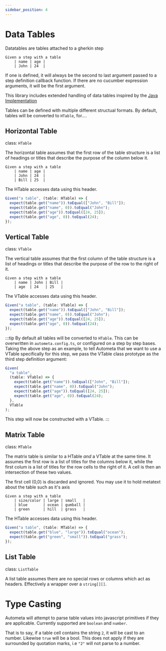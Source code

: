 ```yaml
---
sidebar_position: 4
---
```


# Data Tables

Datatables are tables attached to a gherkin step

```gherkin
Given a step with a table
    | name | age |
    | John | 24  |
```

If one is defined, it will always be the second to last argument passed
to a step definition callback function. If there are no cucumber expression
arguments, it will be the first argument.

This library includes extended handling of data tables inspired by
the [Java Implementation](https://github.com/cucumber/cucumber-jvm/tree/main/cucumber-java#data-tables)

Tables can be defined with multiple different structual formats.
By default, tables will be converted to `HTable`, for....

## Horizontal Table

class: `HTable`

The horizontal table assumes that the first row of the table structure
is a list of headings or titles that describe the purpose of the column
below it.

```gherkin
Given a step with a table
    | name | age |
    | John | 24  |
    | Bill | 25  |
```

The HTable accesses data using this header.

```ts
Given("a table", (table: HTable) => {
  expect(table.get("name")).toEqual(["John", "Bill"]);
  expect(table.get("name", 0)).toEqual("John");
  expect(table.get("age")).toEqual([24, 25]);
  expect(table.get("age", 0)).toEqual(24);
});
```

## Vertical Table

class: `VTable`

The vertical table assumes that the first column of the table structure
is a list of headings or titles that describe the purpose of the row
to the right of it.

```gherkin
Given a step with a table
    | name | John | Bill |
    | age  | 24   | 25   |
```

The VTable accesses data using this header.

```ts
Given("a table", (table: VTable) => {
  expect(table.get("name")).toEqual(["John", "Bill"]);
  expect(table.get("name", 0)).toEqual("John");
  expect(table.get("age")).toEqual([24, 25]);
  expect(table.get("age", 0)).toEqual(24);
});
```

:::tip
By default all tables will be converted to `HTable`. This can
be overwritten in `autometa.config.ts`, or configured on a step by
step bases. Taking the above step as an example, to tell Autometa that
we want to use a VTable specifically for this step, we pass the VTable
class prototype as the third step definition argument:

```ts
Given(
  "a table",
  (table: VTable) => {
    expect(table.get("name")).toEqual(["John", "Bill"]);
    expect(table.get("name", 0)).toEqual("John");
    expect(table.get("age")).toEqual([24, 25]);
    expect(table.get("age", 0)).toEqual(24);
  },
  VTable
);
```

This step will now be constructed with a VTable.
:::

## Matrix Table

class: `MTable`

The matrix table is similar to a HTable _and_ a VTable at the same time.
It assumes the first row is a list of titles for the columns below it,
while the first colum is a list of titles for the row cells to the right
of it. A cell is then an intersection of these two values.

The first cell (0,0) is discarded and ignored. You may use it
to hold metatext about the table such as it's axis

```gherkin
Given a step with a table
    | size/color | large | small   |
    | blue       | ocean | gumball |
    | green      | hill  | grass   |
```

The HTable accesses data using this header.

```ts
Given("a table", (table: MTable) => {
  expect(table.get("blue", "large")).toEqual("ocean");
  expect(table.get("green", "small")).toEqual("grass");
});
```

## List Table

class: `ListTable`

A list table assumes there are no special rows or columns which act
as headers. Effectively a wrapper over a `string[][]`.

# Type Casting

Autometa will attempt to parse table values into javascript primitives
if they are applicable. Currently supported are `boolean` and `number`.

That is to say, if a table cell contains the string `2`, it will be cast
to an number. Likewise `true` will be a bool. This does not apply if they are
surrounded by quotation marks, i.e `"2"` will not parse to a number.
